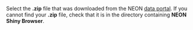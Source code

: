 Select the **.zip** file that was downloaded from the NEON <a href='http://data.neonscience.org/static/browse.html' target='_blank'>data portal</a>. If you cannot find your **.zip** file, check that it is in the directory containing **NEON Shiny Browser**.
